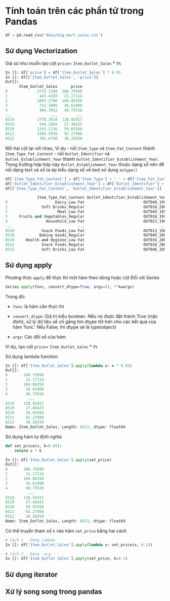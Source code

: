 # Tính toán trên các phần tử trong Pandas 


```python
df = pd.read_csv('data/big_mart_sales.csv')
```
## Sử dụng Vectorization

Giả sử như muốn tạo cột `price`= `Item_Outlet_Sales` * `5%`
```python
In []: df['price'] = df['Item_Outlet_Sales'] * 0.05
In []: df[['Item_Outlet_Sales', 'price']]
Out[]:
      Item_Outlet_Sales      price
0             3735.1380  186.75690
1              443.4228   22.17114
2             2097.2700  104.86350
3              732.3800   36.61900
4              994.7052   49.73526
...                 ...        ...
8518          2778.3834  138.91917
8519           549.2850   27.46425
8520          1193.1136   59.65568
8521          1845.5976   92.27988
8522           765.6700   38.28350
```
Nối hai cột lại với nhau, Ví dụ 
- nối `Item_type` và `Item_Fat_Content` thành `Item_Type_Fat_Content`
- nối `Outlet_Identifier` và `Outlet_Establishment_Year` thành `Outlet_Identifier_Establishment_Year`. Trong trường hợp hợp này `Outlet_Establishment_Year` thuộc dạng số nên để nối dạng text và số ta ép kiểu dạng số về text sử dụng `astype()`

```python
df['Item_Type_Fat_Content'] = df['Item_Type'] + '_' + df['Item_Fat_Content']
df['Outlet_Identifier_Establishment_Year'] = df['Outlet_Identifier'] + '_' +df['Outlet_Establishment_Year'].astype('str')
df[['Item_Type_Fat_Content', 'Outlet_Identifier_Establishment_Year']]
```

```python
              Item_Type_Fat_Content Outlet_Identifier_Establishment_Year
0                     Dairy_Low Fat                          OUT049_1999
1               Soft Drinks_Regular                          OUT018_2009
2                      Meat_Low Fat                          OUT049_1999
3     Fruits and Vegetables_Regular                          OUT010_1998
4                 Household_Low Fat                          OUT013_1987
...                             ...                                  ...
8518            Snack Foods_Low Fat                          OUT013_1987
8519           Baking Goods_Regular                          OUT045_2002
8520     Health and Hygiene_Low Fat                          OUT035_2004
8521            Snack Foods_Regular                          OUT018_2009
8522            Soft Drinks_Low Fat                          OUT046_1997
```
## Sử dụng apply

Phương thức `apply` để thực thi một hàm theo dòng hoặc cột
Đối với Series
```python
Series.apply(func, convert_dtype=True, args=(), **kwargs)
```

Trong đó:

- `func`: là hàm cần thực thi

- `convert_dtype`: Giá trị kiểu boolean. Nếu nó được đặt thành True (mặc định), xử lý dữ liệu sẽ cố gắng tìm dtype tốt hơn cho các kết quả của hàm ‘func’. Nếu False, thì dtype sẽ là type(object)
- `args`: Các đối số của hàm 

Ví dụ, tạo cột `price`= `Item_Outlet_Sales` * `5%`

Sử dụng lambda function

```python
In []: df['Item_Outlet_Sales'].apply(lambda x: x * 0.05)
Out[]:
0       186.75690
1        22.17114
2       104.86350
3        36.61900
4        49.73526
          ...    
8518    138.91917
8519     27.46425
8520     59.65568
8521     92.27988
8522     38.28350
Name: Item_Outlet_Sales, Length: 8523, dtype: float64
```
Sử dụng hàm tự định nghĩa

```python
def set_price(x, k=0.05):
    return x * k
```
```python
In []: df['Item_Outlet_Sales'].apply(set_price)
Out[]: 
0       186.75690
1        22.17114
2       104.86350
3        36.61900
4        49.73526
          ...    
8518    138.91917
8519     27.46425
8520     59.65568
8521     92.27988
8522     38.28350
Name: Item_Outlet_Sales, Length: 8523, dtype: float64
```
Có thể truyền tham số `k` vào hàm `set_price` bằng hai cách
```python
# Cách 1 - Dùng lambda
In []: df['Item_Outlet_Sales'].apply(lambda x: set_price(x, 0.1))

# Cách 2 - Dùng `arg`
In []: df['Item_Outlet_Sales'].apply(set_price, k=0.1)
```
## Sử dụng iterator
## Xử lý song song trong pandas
